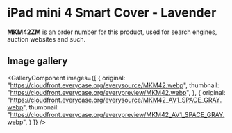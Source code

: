 
# iPad mini 4 Smart Cover - Lavender

<Callout type='info' emoji='👉🏻'>**MKM42ZM** is an order number for this product, used for search engines, auction websites and such.</Callout>

## Image gallery

<GalleryComponent
    images={[
      {
        original: "https://cloudfront.everycase.org/everysource/MKM42.webp",
        thumbnail: "https://cloudfront.everycase.org/everypreview/MKM42.webp",
      },
      {
        original: "https://cloudfront.everycase.org/everysource/MKM42_AV1_SPACE_GRAY.webp",
        thumbnail: "https://cloudfront.everycase.org/everypreview/MKM42_AV1_SPACE_GRAY.webp",
      }
    ]}
  />
